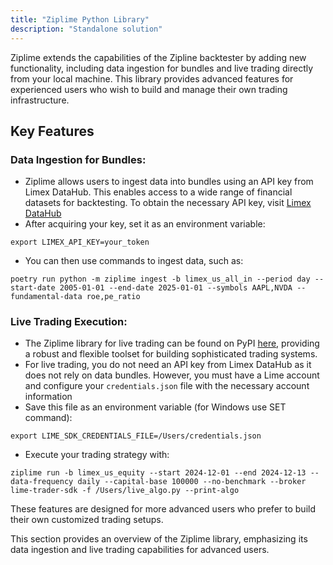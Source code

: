 ```yaml
---
title: "Ziplime Python Library"
description: "Standalone solution"
---
```


Ziplime extends the capabilities of the Zipline backtester by adding new functionality, including data ingestion for bundles and live trading directly from your local machine. This library provides advanced features for experienced users who wish to build and manage their own trading infrastructure.

## Key Features

### **Data Ingestion for Bundles**:

- Ziplime allows users to ingest data into bundles using an API key from Limex DataHub. This enables access to a wide range of financial datasets for backtesting. To obtain the necessary API key, visit [Limex DataHub](https://datahub.limex.com/)
- After acquiring your key, set it as an environment variable:

```
export LIMEX_API_KEY=your_token
```

- You can then use commands to ingest data, such as:

```
poetry run python -m ziplime ingest -b limex_us_all_in --period day --start-date 2005-01-01 --end-date 2025-01-01 --symbols AAPL,NVDA --fundamental-data roe,pe_ratio
```

### **Live Trading Execution**:

- The Ziplime library for live trading can be found on PyPI [here](https://pypi.org/project/ziplime/), providing a robust and flexible toolset for building sophisticated trading systems.
- For live trading, you do not need an API key from Limex DataHub as it does not rely on data bundles. However, you must have a Lime account and configure your `credentials.json` file with the necessary account information
- Save this file as an environment variable (for Windows use SET command):

```
export LIME_SDK_CREDENTIALS_FILE=/Users/credentials.json
```

- Execute your trading strategy with:

```
ziplime run -b limex_us_equity --start 2024-12-01 --end 2024-12-13 --data-frequency daily --capital-base 100000 --no-benchmark --broker lime-trader-sdk -f /Users/live_algo.py --print-algo
```

These features are designed for more advanced users who prefer to build their own customized trading setups. 

<Note>
  This section provides an overview of the Ziplime library, emphasizing its data ingestion and live trading capabilities for advanced users.
</Note>